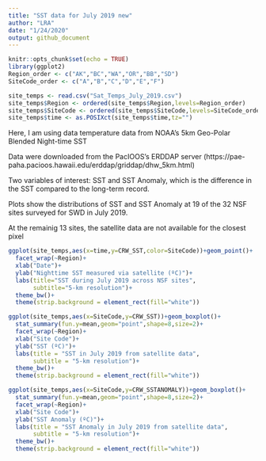 ```yaml
---
title: "SST data for July 2019 new"
author: "LRA"
date: "1/24/2020"
output: github_document
---
```


```r
knitr::opts_chunk$set(echo = TRUE)
library(ggplot2)
Region_order <- c("AK","BC","WA","OR","BB","SD")
SiteCode_order <- c("A","B","C","D","E","F")
```

```r
site_temps <- read.csv("Sat_Temps_July_2019.csv")
site_temps$Region <- ordered(site_temps$Region,levels=Region_order)
site_temps$SiteCode <- ordered(site_temps$SiteCode,levels=SiteCode_order)
site_temps$time <- as.POSIXct(site_temps$time,tz="")
```

Here, I am using data temperature data from NOAA's 5km Geo-Polar Blended Night-time SST

Data were downloaded from the PacIOOS's ERDDAP server (https://pae-paha.pacioos.hawaii.edu/erddap/griddap/dhw_5km.html)

Two variables of interest: SST and SST Anomaly, which is the difference in the SST compared to the long-term record.

Plots show the distributions of SST and SST Anomaly at 19 of the 32 NSF sites surveyed for SWD in July 2019.

At the remainig 13 sites, the satellite data are not available for the closest pixel


```r
ggplot(site_temps,aes(x=time,y=CRW_SST,color=SiteCode))+geom_point()+
  facet_wrap(~Region)+
  xlab("Date")+
  ylab("Nighttime SST measured via satellite (ºC)")+
  labs(title="SST during July 2019 across NSF sites",
       subtitle="5-km resolution")+
  theme_bw()+
  theme(strip.background = element_rect(fill="white"))

ggplot(site_temps,aes(x=SiteCode,y=CRW_SST))+geom_boxplot()+
  stat_summary(fun.y=mean,geom="point",shape=8,size=2)+
  facet_wrap(~Region)+
  xlab("Site Code")+
  ylab("SST (ºC)")+
  labs(title = "SST in July 2019 from satellite data",
       subtitle = "5-km resolution")+
  theme_bw()+
  theme(strip.background = element_rect(fill="white"))
```

```r
ggplot(site_temps,aes(x=SiteCode,y=CRW_SSTANOMALY))+geom_boxplot()+
  stat_summary(fun.y=mean,geom="point",shape=8,size=2)+
  facet_wrap(~Region)+
  xlab("Site Code")+
  ylab("SST Anomaly (ºC)")+
  labs(title = "SST Anomaly in July 2019 from satellite data",
       subtitle = "5-km resolution")+
  theme_bw()+
  theme(strip.background = element_rect(fill="white"))

```


